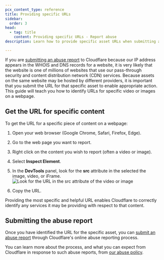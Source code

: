 ```yaml
---
pcx_content_type: reference
title: Providing specific URLs
sidebar:
  order: 3
head:
  - tag: title
    content: Providing specific URLs - Report abuse
description: Learn how to provide specific asset URLs when submitting an abuse report.

---
```


If you are [submitting an abuse report](https://abuse.cloudflare.com) to Cloudflare because our IP address appears in the WHOIS and DNS records for a website, it is very likely that the website is one of millions of websites that use our pass-through security and content distribution network (CDN) services. Because assets on the same website may be hosted by different providers, it is important that you submit the URL for that specific asset to enable appropriate action. This guide will teach you how to identify URLs for specific video or images on a webpage.

## Get the URL for specific content

To get the URL for a specific piece of content on a webpage:

1. Open your web browser (Google Chrome, Safari, Firefox, Edge).

2. Go to the web page you want to report.

3. Right click on the content you wish to report (often a video or image).

4. Select **Inspect Element**.

5. In the **DevTools** panel, look for the **src** attribute in the selected the image, video, or iFrame.
   ![Look for the URL in the src attribute of the video or image](~/assets/images/fundamentals/get-started/identify-url.png)

6. Copy the URL.

Providing the most specific and helpful URL enables Cloudflare to correctly identify any services it may be providing with respect to that content.

## Submitting the abuse report

Once you have identified the URL for the specific asset, you can [submit an abuse report](https://abuse.cloudflare.com) through Cloudflare's online abuse reporting process.

You can learn more about the process, and what you can expect from Cloudflare in response to such abuse reports, from [our abuse policy](https://www.cloudflare.com/trust-hub/reporting-abuse/).
